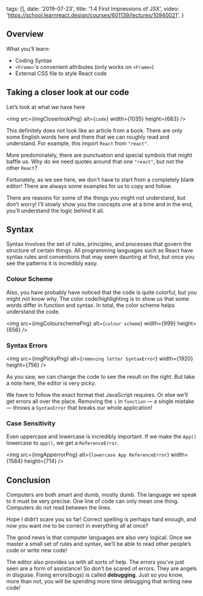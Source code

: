
  tags: [],
  date: '2019-07-23',
  title: '1.4 First Impressions of JSX',
  video: 'https://school.learnreact.design/courses/601139/lectures/10940021',
}


## Overview

What you'll learn:

- Coding Syntax
- `<Frame>`'s convenient attributes (only works on `<Frame>`)
- External CSS file to style React code

## Taking a closer look at our code

Let’s look at what we have here

<img src={imgCloserlookPng} alt={`code`} width={1035} height={683} />

This definitely does not look like an article from a book. There are only some English words here and there that we can roughly read and understand. For example, this import `React` from `"react"`.

More predominately, there are punctuation and special symbols that might baffle us. Why do we need quotes around that one `"react"`, but not the other `React`?

Fortunately, as we see here, we don't have to start from a completely blank editor! There are always some examples for us to copy and follow.

There are reasons for some of the things you might not understand, but don’t worry! I’ll slowly show you the concepts one at a time and in the end, you’ll understand the logic behind it all.

## Syntax

Syntax involves the set of rules, principles, and processes that govern the structure of certain things. All programming languages such as React have syntax rules and conventions that may seem daunting at first, but once you see the patterns it is incredibly easy.

### Colour Scheme

Also, you have probably have noticed that the code is quite colorful, but you might not know why. The color code/highlighting is to show us that some words differ in function and syntax. In total, the color scheme helps understand the code.

<img src={imgColourschemePng} alt={`colour scheme`} width={999} height={656} />

### Syntax Errors

<img
  src={imgPickyPng}
  alt={`removing letter SyntaxError`}
  width={1920}
  height={756}
/>

As you saw, we can change the code to see the result on the right. But take a note here, the editor is very picky.

We have to follow the exact format that JavaScript requires. Or else we’ll get errors all over the place. Removing the `i` in `function` — a single mistake — throws a `SyntaxError` that breaks our whole application!

### Case Sensitivity

Even uppercase and lowercase is incredibly important. If we make the `App()` lowercase to `app()`, we get a `ReferenceError`.

<img
  src={imgApperrorPng}
  alt={`lowercase App ReferenceError`}
  width={1584}
  height={714}
/>

## Conclusion

Computers are both smart and dumb, mostly dumb. The language we speak to it must be very precise. One line of code can only mean one thing. Computers do not read between the lines.

Hope I didn’t scare you so far! Correct spelling is perhaps hard enough, and now you want me to be correct in everything all at once?

The good news is that computer languages are also very logical. Once we master a small set of rules and syntax, we’ll be able to read other people’s code or write new code!

The editor also provides us with all sorts of help. The errors you’ve just seen are a form of assistance! So don’t be scared of errors. They are angels in disguise. Fixing errors(bugs) is called **debugging**. Just so you know, more than not, you will be spending more time debugging that writing new code!
